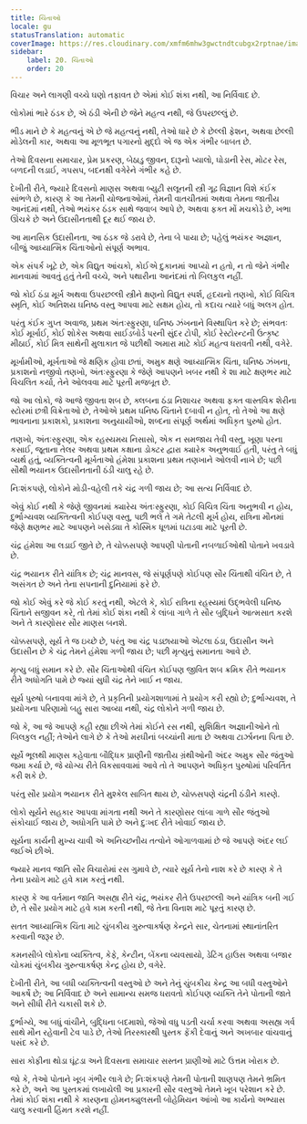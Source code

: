 ```yaml
---
title: ચિંતાઓ
locale: gu
statusTranslation: automatic
coverImage: https://res.cloudinary.com/xmfm6mhw3gwctndtcubgx2rptnae/image/upload/v1741354419/small_cover_la_gran_rebelion_28716e29d2.webp
sidebar:
    label: 20. ચિંતાઓ
    order: 20
---
```

વિચાર અને લાગણી વચ્ચે ઘણો તફાવત છે એમાં કોઈ શંકા નથી, આ નિર્વિવાદ છે.

લોકોમાં ભારે ઠંડક છે, એ ઠંડી એની છે જેને મહત્વ નથી, જે ઉપરછલ્લું છે.

ભીડ માને છે કે મહત્વનું એ છે જે મહત્વનું નથી, તેઓ ધારે છે કે છેલ્લી ફેશન, અથવા છેલ્લી મોડેલની કાર, અથવા આ મૂળભૂત પગારનો મુદ્દો એ જ એક ગંભીર બાબત છે.

તેઓ દિવસના સમાચાર, પ્રેમ પ્રકરણ, બેઠાડુ જીવન, દારૂનો પ્યાલો, ઘોડાની રેસ, મોટર રેસ, બળદની લડાઈ, ગપસપ, બદનક્ષી વગેરેને ગંભીર કહે છે.

દેખીતી રીતે, જ્યારે દિવસનો માણસ અથવા બ્યુટી સલૂનની સ્ત્રી ગૂઢ વિજ્ઞાન વિશે કંઈક સાંભળે છે, કારણ કે આ તેમની યોજનાઓમાં, તેમની વાતચીતમાં અથવા તેમના જાતીય આનંદમાં નથી, તેઓ ભયંકર ઠંડક સાથે જવાબ આપે છે, અથવા ફક્ત મોં મચકોડે છે, ખભા ઊંચકે છે અને ઉદાસીનતાથી દૂર થઈ જાય છે.

આ માનસિક ઉદાસીનતા, આ ઠંડક જે ડરાવે છે, તેના બે પાયા છે; પહેલું ભયંકર અજ્ઞાન, બીજું આધ્યાત્મિક ચિંતાઓનો સંપૂર્ણ અભાવ.

એક સંપર્ક ખૂટે છે, એક વિદ્યુત આંચકો, કોઈએ દુકાનમાં આપ્યો ન હતો, ન તો જેને ગંભીર માનવામાં આવતું હતું તેની વચ્ચે, અને પથારીના આનંદમાં તો બિલકુલ નહીં.

જો કોઈ ઠંડા મૂર્ખ અથવા ઉપરછલ્લી સ્ત્રીને ક્ષણનો વિદ્યુત સ્પર્શ, હૃદયનો તણખો, કોઈ વિચિત્ર સ્મૃતિ, કોઈ અતિશય ઘનિષ્ઠ વસ્તુ આપવા માટે સક્ષમ હોય, તો કદાચ ત્યારે બધું અલગ હોત.

પરંતુ કંઈક ગુપ્ત અવાજ, પ્રથમ અંતઃસ્ફુરણા, ઘનિષ્ઠ ઝંખનાને વિસ્થાપિત કરે છે; સંભવતઃ કોઈ મૂર્ખાઈ, કોઈ શોકેસ અથવા સાઈડબોર્ડ પરની સુંદર ટોપી, કોઈ રેસ્ટોરન્ટની ઉત્કૃષ્ટ મીઠાઈ, કોઈ મિત્ર સાથેની મુલાકાત જે પછીથી અમારા માટે કોઈ મહત્વ ધરાવતી નથી, વગેરે.

મૂર્ખામીઓ, મૂર્ખતાઓ જે ક્ષણિક હોવા છતાં, અમુક ક્ષણે આધ્યાત્મિક ચિંતા, ઘનિષ્ઠ ઝંખના, પ્રકાશનો નજીવો તણખો, અંતઃસ્ફુરણા કે જેણે આપણને ખબર નથી કે શા માટે ક્ષણભર માટે વિચલિત કર્યા, તેને ઓલવવા માટે પૂરતી મજબૂત છે.

જો આ લોકો, જે આજે જીવતા શબ છે, ક્લબના ઠંડા નિશાચર અથવા ફક્ત વાસ્તવિક શેરીના સ્ટોરમાં છત્રી વિક્રેતાઓ છે, તેઓએ પ્રથમ ઘનિષ્ઠ ચિંતાને દબાવી ન હોત, તો તેઓ આ ક્ષણે ભાવનાના પ્રકાશકો, પ્રકાશના અનુયાયીઓ, શબ્દના સંપૂર્ણ અર્થમાં અધિકૃત પુરુષો હોત.

તણખો, અંતઃસ્ફુરણા, એક રહસ્યમય નિસાસો, એક ન સમજાય તેવી વસ્તુ, ખૂણા પરના કસાઈ, જૂતાના તેલર અથવા પ્રથમ કક્ષાના ડોક્ટર દ્વારા ક્યારેક અનુભવાઈ હતી, પરંતુ તે બધું વ્યર્થ હતું, વ્યક્તિત્વની મૂર્ખતાઓ હંમેશા પ્રકાશના પ્રથમ તણખાને ઓલવી નાખે છે; પછી સૌથી ભયાનક ઉદાસીનતાની ઠંડી ચાલુ રહે છે.

નિઃશંકપણે, લોકોને મોડી-વહેલી તકે ચંદ્ર ગળી જાય છે; આ સત્ય નિર્વિવાદ છે.

એવું કોઈ નથી કે જેણે જીવનમાં ક્યારેય અંતઃસ્ફુરણા, કોઈ વિચિત્ર ચિંતા અનુભવી ન હોય, દુર્ભાગ્યવશ વ્યક્તિત્વની કોઈપણ વસ્તુ, પછી ભલે તે ગમે તેટલી મૂર્ખ હોય, રાત્રિના મૌનમાં જેણે ક્ષણભર માટે આપણને ખસેડ્યા તે કોસ્મિક ધૂળમાં ઘટાડવા માટે પૂરતી છે.

ચંદ્ર હંમેશા આ લડાઈ જીતે છે, તે ચોક્કસપણે આપણી પોતાની નબળાઈઓથી પોતાને ખવડાવે છે.

ચંદ્ર ભયાનક રીતે યાંત્રિક છે; ચંદ્ર માનવસ, જે સંપૂર્ણપણે કોઈપણ સૌર ચિંતાથી વંચિત છે, તે અસંગત છે અને તેના સપનાની દુનિયામાં ફરે છે.

જો કોઈ એવું કરે જે કોઈ કરતું નથી, એટલે કે, કોઈ રાત્રિના રહસ્યમાં ઉદ્ભવેલી ઘનિષ્ઠ ચિંતાને સજીવન કરે, તો તેમાં કોઈ શંકા નથી કે લાંબા ગાળે તે સૌર બુદ્ધિને આત્મસાત કરશે અને તે કારણોસર સૌર માણસ બનશે.

ચોક્કસપણે, સૂર્ય તે જ ઇચ્છે છે, પરંતુ આ ચંદ્ર પડછાયાઓ એટલા ઠંડા, ઉદાસીન અને ઉદાસીન છે કે ચંદ્ર તેમને હંમેશા ગળી જાય છે; પછી મૃત્યુનું સમાનતા આવે છે.

મૃત્યુ બધું સમાન કરે છે. સૌર ચિંતાઓથી વંચિત કોઈપણ જીવિત શબ ક્રમિક રીતે ભયાનક રીતે અધોગતિ પામે છે જ્યાં સુધી ચંદ્ર તેને ખાઈ ન જાય.

સૂર્ય પુરુષો બનાવવા માંગે છે, તે પ્રકૃતિની પ્રયોગશાળામાં તે પ્રયોગ કરી રહ્યો છે; દુર્ભાગ્યવશ, તે પ્રયોગના પરિણામો બહુ સારા આવ્યા નથી, ચંદ્ર લોકોને ગળી જાય છે.

જો કે, આ જે આપણે કહી રહ્યા છીએ તેમાં કોઈને રસ નથી, સુશિક્ષિત અજ્ઞાનીઓને તો બિલકુલ નહીં; તેઓને લાગે છે કે તેઓ મરઘીનાં બચ્ચાંની માતા છે અથવા ટાર્ઝાનના પિતા છે.

સૂર્યે ભૂલથી માણસ કહેવાતા બૌદ્ધિક પ્રાણીની જાતીય ગ્રંથીઓની અંદર અમુક સૌર જંતુઓ જમા કર્યા છે, જે યોગ્ય રીતે વિકસાવવામાં આવે તો તે આપણને અધિકૃત પુરુષોમાં પરિવર્તિત કરી શકે છે.

પરંતુ સૌર પ્રયોગ ભયાનક રીતે મુશ્કેલ સાબિત થાય છે, ચોક્કસપણે ચંદ્રની ઠંડીને કારણે.

લોકો સૂર્યને સહકાર આપવા માંગતા નથી અને તે કારણોસર લાંબા ગાળે સૌર જંતુઓ સંકોચાઈ જાય છે, અધોગતિ પામે છે અને દુઃખદ રીતે ખોવાઈ જાય છે.

સૂર્યના કાર્યની મુખ્ય ચાવી એ અનિચ્છનીય તત્વોને ઓગાળવામાં છે જે આપણે અંદર લઈ જઈએ છીએ.

જ્યારે માનવ જાતિ સૌર વિચારોમાં રસ ગુમાવે છે, ત્યારે સૂર્ય તેનો નાશ કરે છે કારણ કે તે તેના પ્રયોગ માટે હવે કામ કરતું નથી.

કારણ કે આ વર્તમાન જાતિ અસહ્ય રીતે ચંદ્ર, ભયંકર રીતે ઉપરછલ્લી અને યાંત્રિક બની ગઈ છે, તે સૌર પ્રયોગ માટે હવે કામ કરતી નથી, જે તેના વિનાશ માટે પૂરતું કારણ છે.

સતત આધ્યાત્મિક ચિંતા માટે ચુંબકીય ગુરુત્વાકર્ષણ કેન્દ્રને સાર, ચેતનામાં સ્થાનાંતરિત કરવાની જરૂર છે.

કમનસીબે લોકોના વ્યક્તિત્વ, કેફે, કેન્ટીન, બેંકના વ્યવસાયો, ડેટિંગ હાઉસ અથવા બજાર ચોકમાં ચુંબકીય ગુરુત્વાકર્ષણ કેન્દ્ર હોય છે, વગેરે.

દેખીતી રીતે, આ બધી વ્યક્તિત્વની વસ્તુઓ છે અને તેનું ચુંબકીય કેન્દ્ર આ બધી વસ્તુઓને આકર્ષે છે; આ નિર્વિવાદ છે અને સામાન્ય સમજ ધરાવતો કોઈપણ વ્યક્તિ તેને પોતાની જાતે અને સીધી રીતે ચકાસી શકે છે.

દુર્ભાગ્યે, આ બધું વાંચીને, બુદ્ધિના બદમાશો, જેઓ વધુ પડતી ચર્ચા કરવા અથવા અસહ્ય ગર્વ સાથે મૌન રહેવાની ટેવ પાડે છે, તેઓ તિરસ્કારથી પુસ્તક ફેંકી દેવાનું અને અખબાર વાંચવાનું પસંદ કરે છે.

સારા કોફીના થોડા ઘૂંટડા અને દિવસના સમાચાર સસ્તન પ્રાણીઓ માટે ઉત્તમ ખોરાક છે.

જો કે, તેઓ પોતાને ખૂબ ગંભીર લાગે છે; નિઃશંકપણે તેમની પોતાની શાણપણ તેમને ભ્રમિત કરે છે, અને આ પુસ્તકમાં લખાયેલી આ પ્રકારની સૌર વસ્તુઓ તેમને ખૂબ પરેશાન કરે છે. તેમાં કોઈ શંકા નથી કે કારણના હોમનક્યુલસની બોહેમિયન આંખો આ કાર્યનો અભ્યાસ ચાલુ કરવાની હિંમત કરશે નહીં.

